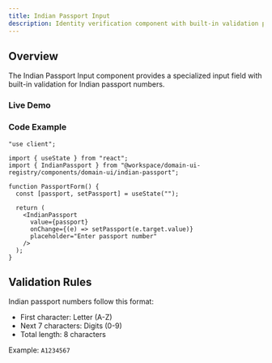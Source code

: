 ```yaml
---
title: Indian Passport Input
description: Identity verification component with built-in validation pattern for Indian passports. Perfect for KYC and onboarding flows.
---
```


## Overview

The Indian Passport Input component provides a specialized input field with built-in validation for Indian passport numbers.


### Live Demo

<IndianPassportDemo />

### Code Example

```tsx
"use client";

import { useState } from "react";
import { IndianPassport } from "@workspace/domain-ui-registry/components/domain-ui/indian-passport";

function PassportForm() {
  const [passport, setPassport] = useState("");

  return (
    <IndianPassport
      value={passport}
      onChange={(e) => setPassport(e.target.value)}
      placeholder="Enter passport number"
    />
  );
}
```

## Validation Rules

Indian passport numbers follow this format:

- First character: Letter (A-Z)
- Next 7 characters: Digits (0-9)
- Total length: 8 characters

Example: `A1234567`
